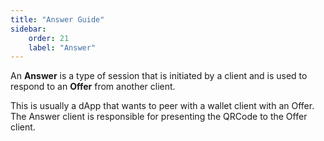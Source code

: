 ```yaml
---
title: "Answer Guide"
sidebar:
    order: 21
    label: "Answer"
---
```



An **Answer** is a type of session that is initiated by a client
and is used to respond to an **Offer** from another client.

This is usually a dApp that wants to peer with a wallet client with an Offer.
The Answer client is responsible for presenting the QRCode to the Offer client.

<LinkCard
  href="/guides/Peer%20to%20Peer/exchange"
  title="Exchange Sessions"
  description="A detailed guide on how Offer and Answer clients exchange messages."
/>

<CardGrid>
  <LinkCard
    href="/clients/browser/answer"
    title="Browser: Peer Answer"
    description="A detailed guide on using the Answer client in the browser."
  />
  <LinkCard
    href="/clients/android/answer"
    title="Android: Peer Answer"
    description="A detailed guide on using the Answer client in Android."
  />
</CardGrid>
